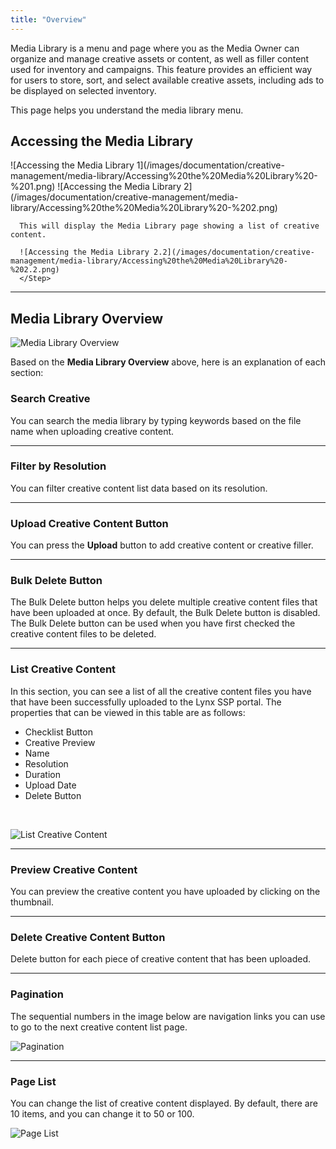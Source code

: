 ```yaml
---
title: "Overview"
---
```


Media Library is a menu and page where you as the Media Owner can organize and manage creative assets or content, as well as filler content used for inventory and campaigns. This feature provides an efficient way for users to store, sort, and select available creative assets, including ads to be displayed on selected inventory.

This page helps you understand the media library menu.

## Accessing the Media Library

<Steps>
      <Step title="Click the 'Libraries' Menu in the Navigation Bar ">
      ![Accessing the Media Library 1](/images/documentation/creative-management/media-library/Accessing%20the%20Media%20Library%20-%201.png)
      </Step>
      <Step title="Click the 'Media Library' Menu">
      ![Accessing the Media Library 2](/images/documentation/creative-management/media-library/Accessing%20the%20Media%20Library%20-%202.png)

      This will display the Media Library page showing a list of creative content.

      ![Accessing the Media Library 2.2](/images/documentation/creative-management/media-library/Accessing%20the%20Media%20Library%20-%202.2.png)
      </Step>
</Steps>

---

## Media Library Overview

![Media Library Overview](/images/documentation/creative-management/media-library/media-library-overview.png)

Based on the **Media Library Overview** above, here is an explanation of each section:

### Search Creative
You can search the media library by typing keywords based on the file name when uploading creative content.

---

### Filter by Resolution
You can filter creative content list data based on its resolution.

---

### Upload Creative Content Button
You can press the **Upload** button to add creative content or creative filler.

---

### Bulk Delete Button
The Bulk Delete button helps you delete multiple creative content files that have been uploaded at once. By default, the Bulk Delete button is disabled. The Bulk Delete button can be used when you have first checked the creative content files to be deleted.

---

### List Creative Content
In this section, you can see a list of all the creative content files you have that have been successfully uploaded to the Lynx SSP portal. The properties that can be viewed in this table are as follows:

- Checklist Button
- Creative Preview
- Name
- Resolution
- Duration
- Upload Date
- Delete Button

<p> ‎ ‎ </p>

![List Creative Content](/images/documentation/creative-management/media-library/media-library-list-creative-content.png)

---

### Preview Creative Content
You can preview the creative content you have uploaded by clicking on the thumbnail.

---

### Delete Creative Content Button
Delete button for each piece of creative content that has been uploaded.

---

### Pagination
The sequential numbers in the image below are navigation links you can use to go to the next creative content list page.

![Pagination](/images/documentation/creative-management/media-library/media-library-pagination.png)

---

### Page List
You can change the list of creative content displayed. By default, there are 10 items, and you can change it to 50 or 100.

![Page List](/images/documentation/creative-management/media-library/media-library-page-list.png)
